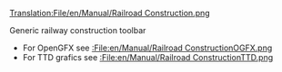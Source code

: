 [[Translation:File/en/Manual/Railroad Construction.png]]

Generic railway construction toolbar
*For OpenGFX see [[:File:en/Manual/Railroad ConstructionOGFX.png]]
*For TTD grafics see [[:File:en/Manual/Railroad ConstructionTTD.png]]